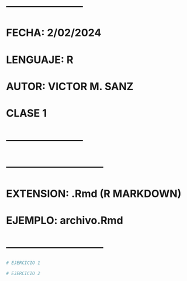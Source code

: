 # ----------------------- #
# FECHA: 2/02/2024
# LENGUAJE: R
# AUTOR: VICTOR M. SANZ
# CLASE 1
# ----------------------- #

# ----------------------------- #
# EXTENSION: .Rmd (R MARKDOWN)
# EJEMPLO: archivo.Rmd
# ----------------------------- #

```r
# EJERCICIO 1


```

```r
# EJERCICIO 2


```